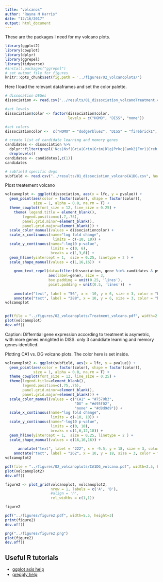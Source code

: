 ```yaml
---
title: "volcanos"
author: "Rayna M Harris"
date: "12/16/2017"
output: html_document
---
```


These are the packages I need for my volcano plots.

```r
library(ggplot2)
library(cowplot)
library(dplyr)
library(ggrepel)
library(tidyverse)
#install.packages("ggrepel")
# set output file for figures 
knitr::opts_chunk$set(fig.path = '../figures/02_volcanoplots/')
```

Here I load the relevant dataframes and set the color palette.

```r
# dissocation DEGes
dissociation <- read.csv("../results/01_dissociation_volcanoTreatment.csv", header = T, row.names = 1)

#set levels
dissociation$color <- factor(dissociation$color,
                             levels = c("HOMO", "DISS", "none"))

#set colors
dissociationcolor <-  c("HOMO" = "dodgerblue2", "DISS" = "firebrick1", "none" = "#d9d9d9")

# create list of candidate learning and memory genes
candidates <- dissociation %>%
  dplyr::filter(grepl('Ncs|Nsf|Gria|Grin|Grim|Dlg|Prkc|Camk2|Fmr1|Creb', gene)) %>%
  droplevels()
candidates <- candidates[,c(1)]
candidates

# subfield specific degs
subfield <- read.csv("../results/01_dissociation_volcanoCA1DG.csv", header = T, row.names = 1)

```

Plost treatement volcano

```r
volcanoplot <- ggplot(dissociation, aes(x = lfc, y = pvalue)) + 
  geom_point(aes(color = factor(color), shape = factor(color)), 
             size = 1, alpha = 0.8, na.rm = T) + 
  theme_cowplot(font_size = 12, line_size = 0.25) +
    theme( legend.title = element_blank(),
        legend.position=c(.7,.75),
        panel.grid.minor=element_blank(),
        panel.grid.major=element_blank()) +
  scale_color_manual(values = dissociationcolor) +
  scale_x_continuous(name="log fold change",
                      limits = c(-10, 10)) +
  scale_y_continuous(name="-log10 p-value",
                     limits = c(0, 6),
                     breaks = c(1,3,6)) +
  geom_hline(yintercept = 1,  size = 0.25, linetype = 2 ) + 
  scale_shape_manual(values = c(1,16,16))  +
    
    geom_text_repel(data=filter(dissociation, gene %in% candidates & pvalue>1),
                    aes(label=gene), size = 3,
                    box.padding = unit(0.25, 'lines'),
                    point.padding = unit(0.5, 'lines'))  +
  
    annotate("text", label = "56", x = -10, y = 6, size = 3, color = "black") + 
    annotate("text", label = "288", x = 10, y = 6, size = 3, color = "black")
volcanoplot  

  
pdf(file = "../figures/02_volcanoplots/Treatment_volcano.pdf", width=2.5, height=2.25)
plot(volcanoplot)
dev.off()
```

Caption: Differntial gene expression according to treatment is asymetric, with more genes enrighted in DISS. only 3 canddiate learning and memory genes identified.


Plotting CA1 vs. DG volcano plots. The color here is set inside. 

```r
volcanoplot2 <- ggplot(subfield, aes(x = lfc, y = pvalue)) + 
  geom_point(aes(color = factor(color), shape = factor(color)), 
             size = 1, alpha = 0.8, na.rm = T) + 
  theme_cowplot(font_size = 12, line_size = 0.25) +
  theme(legend.title=element_blank(),
        legend.position=c(.75,.75),
        panel.grid.minor=element_blank(),
        panel.grid.major=element_blank()) + 
  scale_color_manual(values = c("CA1" = "#7570b3",
                                "DG" = "#d95f02", 
                                "none" = "#d9d9d9")) +   
  scale_x_continuous(name="log fold change",
                     limits = c(-10, 10)) +
  scale_y_continuous(name="-log10 p-value",
                     limits = c(0, 18),
                     breaks = c(1,6,12,18)) +
  geom_hline(yintercept = 1,  size = 0.25, linetype = 2 ) + 
  scale_shape_manual(values = c(16,16,16)) +
  
      annotate("text", label = "222", x = -9.5, y = 18, size = 3, color = "black") + 
    annotate("text", label = "262", x = 10, y = 18, size = 3, color = "black")
volcanoplot2 

pdf(file = "../figures/02_volcanoplots/CA1DG_volcano.pdf", width=2.5, height=2.25)
plot(volcanoplot2)
dev.off()

```

```r

figure2 <- plot_grid(volcanoplot, volcanoplot2,  
                     nrow = 1, labels = c('A', 'B'), 
                     #align = 'h',
                     rel_widths = c(1,1))

figure2

pdf("../figures/figure2.pdf", width=5.5, height=3)
print(figure2)
dev.off()

png("../figures/figure2.png")
plot(figure2)
dev.off()
```


## Useful R tutorials
- [ggplot axis help](http://ggplot2.tidyverse.org/reference/scale_continuous.html)
- [grepply help](http://www.gettinggeneticsdone.com/2016/01/repel-overlapping-text-labels-in-ggplot2.html)
